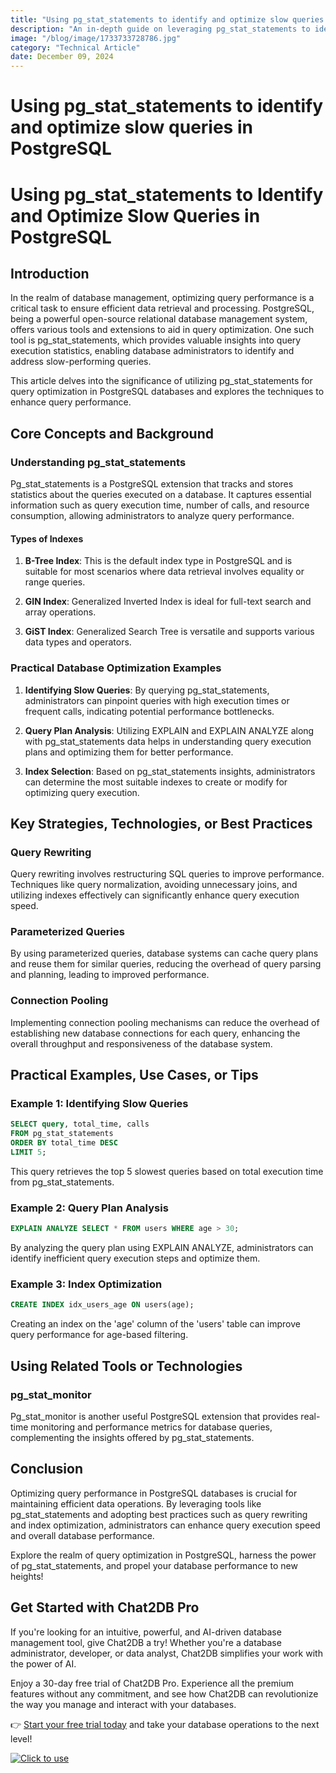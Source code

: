 ```yaml
---
title: "Using pg_stat_statements to identify and optimize slow queries in PostgreSQL"
description: "An in-depth guide on leveraging pg_stat_statements to identify and optimize slow queries in PostgreSQL databases."
image: "/blog/image/1733733728786.jpg"
category: "Technical Article"
date: December 09, 2024
---
```


# Using pg_stat_statements to identify and optimize slow queries in PostgreSQL

# Using pg_stat_statements to Identify and Optimize Slow Queries in PostgreSQL

## Introduction

In the realm of database management, optimizing query performance is a critical task to ensure efficient data retrieval and processing. PostgreSQL, being a powerful open-source relational database management system, offers various tools and extensions to aid in query optimization. One such tool is pg_stat_statements, which provides valuable insights into query execution statistics, enabling database administrators to identify and address slow-performing queries.

This article delves into the significance of utilizing pg_stat_statements for query optimization in PostgreSQL databases and explores the techniques to enhance query performance.

## Core Concepts and Background

### Understanding pg_stat_statements

Pg_stat_statements is a PostgreSQL extension that tracks and stores statistics about the queries executed on a database. It captures essential information such as query execution time, number of calls, and resource consumption, allowing administrators to analyze query performance.

#### Types of Indexes

1. **B-Tree Index**: This is the default index type in PostgreSQL and is suitable for most scenarios where data retrieval involves equality or range queries.

2. **GIN Index**: Generalized Inverted Index is ideal for full-text search and array operations.

3. **GiST Index**: Generalized Search Tree is versatile and supports various data types and operators.

### Practical Database Optimization Examples

1. **Identifying Slow Queries**: By querying pg_stat_statements, administrators can pinpoint queries with high execution times or frequent calls, indicating potential performance bottlenecks.

2. **Query Plan Analysis**: Utilizing EXPLAIN and EXPLAIN ANALYZE along with pg_stat_statements data helps in understanding query execution plans and optimizing them for better performance.

3. **Index Selection**: Based on pg_stat_statements insights, administrators can determine the most suitable indexes to create or modify for optimizing query execution.

## Key Strategies, Technologies, or Best Practices

### Query Rewriting

Query rewriting involves restructuring SQL queries to improve performance. Techniques like query normalization, avoiding unnecessary joins, and utilizing indexes effectively can significantly enhance query execution speed.

### Parameterized Queries

By using parameterized queries, database systems can cache query plans and reuse them for similar queries, reducing the overhead of query parsing and planning, leading to improved performance.

### Connection Pooling

Implementing connection pooling mechanisms can reduce the overhead of establishing new database connections for each query, enhancing the overall throughput and responsiveness of the database system.

## Practical Examples, Use Cases, or Tips

### Example 1: Identifying Slow Queries

```sql
SELECT query, total_time, calls
FROM pg_stat_statements
ORDER BY total_time DESC
LIMIT 5;
```

This query retrieves the top 5 slowest queries based on total execution time from pg_stat_statements.

### Example 2: Query Plan Analysis

```sql
EXPLAIN ANALYZE SELECT * FROM users WHERE age > 30;
```

By analyzing the query plan using EXPLAIN ANALYZE, administrators can identify inefficient query execution steps and optimize them.

### Example 3: Index Optimization

```sql
CREATE INDEX idx_users_age ON users(age);
```

Creating an index on the 'age' column of the 'users' table can improve query performance for age-based filtering.

## Using Related Tools or Technologies

### pg_stat_monitor

Pg_stat_monitor is another useful PostgreSQL extension that provides real-time monitoring and performance metrics for database queries, complementing the insights offered by pg_stat_statements.

## Conclusion

Optimizing query performance in PostgreSQL databases is crucial for maintaining efficient data operations. By leveraging tools like pg_stat_statements and adopting best practices such as query rewriting and index optimization, administrators can enhance query execution speed and overall database performance.

Explore the realm of query optimization in PostgreSQL, harness the power of pg_stat_statements, and propel your database performance to new heights!


## Get Started with Chat2DB Pro

If you're looking for an intuitive, powerful, and AI-driven database management tool, give Chat2DB a try! Whether you're a database administrator, developer, or data analyst, Chat2DB simplifies your work with the power of AI.

Enjoy a 30-day free trial of Chat2DB Pro. Experience all the premium features without any commitment, and see how Chat2DB can revolutionize the way you manage and interact with your databases.

👉 [Start your free trial today](https://chat2db.ai/pricing) and take your database operations to the next level!


[![Click to use](/image/blog/bg/chat2db.jpg)](https://chat2db.ai/)
